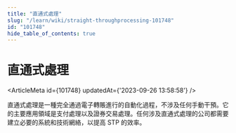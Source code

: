 ```yaml
---
title: "直通式處理"
slug: "/learn/wiki/straight-throughprocessing-101748"
id: "101748"
hide_table_of_contents: true
---
```



# 直通式處理

<ArticleMeta id={101748} updatedAt={'2023-09-26 13:58:58'} />
<div className='border-solid border-b border-t-0 my-4 border-[var(--ifm-color-gray-300)]' />

直通式處理是一種完全通過電子轉賬進行的自動化過程，不涉及任何手動干預。它的主要應用領域是支付處理以及證券交易處理。任何涉及直通式處理的公司都需要建立必要的系統和技術網絡，以提高 STP 的效率。
